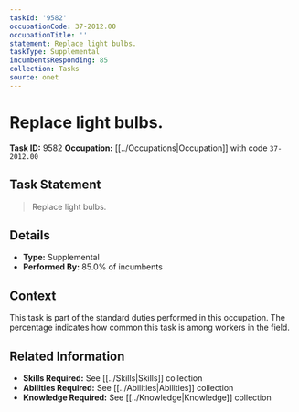 ```yaml
---
taskId: '9582'
occupationCode: 37-2012.00
occupationTitle: ''
statement: Replace light bulbs.
taskType: Supplemental
incumbentsResponding: 85
collection: Tasks
source: onet
---
```

# Replace light bulbs.

**Task ID:** 9582
**Occupation:** [[../Occupations|Occupation]] with code `37-2012.00`

## Task Statement

> Replace light bulbs.

## Details

- **Type:** Supplemental
- **Performed By:** 85.0% of incumbents

## Context

This task is part of the standard duties performed in this occupation. The percentage indicates how common this task is among workers in the field.

## Related Information

- **Skills Required:** See [[../Skills|Skills]] collection
- **Abilities Required:** See [[../Abilities|Abilities]] collection
- **Knowledge Required:** See [[../Knowledge|Knowledge]] collection
